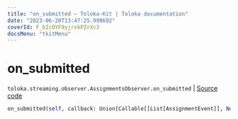 ```yaml
---
title: "on_submitted — Toloka-Kit | Toloka documentation"
date: "2023-06-20T13:47:25.998692"
coverId: F_bIcOYF9yjrxkPZrXc3
docsMenu: "tkitMenu"
---
```


# on_submitted

`toloka.streaming.observer.AssignmentsObserver.on_submitted` | [Source code](https://github.com/Toloka/toloka-kit/blob/v1.2.0/src/streaming/observer.py#L397)

```python
on_submitted(self, callback: Union[Callable[[List[AssignmentEvent]], None], Callable[[List[AssignmentEvent]], Awaitable[None]]])
```